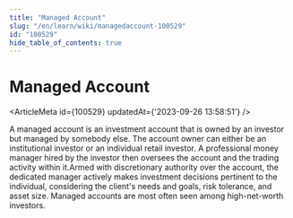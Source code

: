 ```yaml
---
title: "Managed Account"
slug: "/en/learn/wiki/managedaccount-100529"
id: "100529"
hide_table_of_contents: true
---
```



# Managed Account

<ArticleMeta id={100529} updatedAt={'2023-09-26 13:58:51'} />
<div className='border-solid border-b border-t-0 my-4 border-[var(--ifm-color-gray-300)]' />

A managed account is an investment account that is owned by an investor but managed by somebody else. The account owner can either be an institutional investor or an individual retail investor. A professional money manager hired by the investor then oversees the account and the trading activity within it.Armed with discretionary authority over the account, the dedicated manager actively makes investment decisions pertinent to the individual, considering the client's needs and goals, risk tolerance, and asset size. Managed accounts are most often seen among high-net-worth investors.
